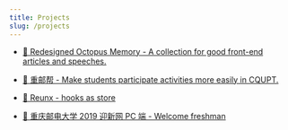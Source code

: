 ```yaml
---
title: Projects
slug: /projects
---
```


- [🐙 Redesigned Octopus Memory - A collection for good front-end articles and speeches.](https://github.com/ahabhgk/redesigned-octopus-memory)

- [🥳 重邮帮 - Make students participate activities more easily in CQUPT.](https://github.com/RedrockTeam/cqupt-help)

- [🐧 Reunx - hooks as store](https://github.com/ahabhgk/reunx)

- [🏫 重庆邮电大学 2019 迎新网 PC 端 - Welcome freshman](https://github.com/RedrockTeam/welcome-2019-PC)
